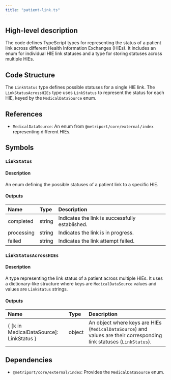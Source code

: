 ```yaml
---
title: "patient-link.ts"
---
```


## High-level description
The code defines TypeScript types for representing the status of a patient link across different Health Information Exchanges (HIEs). It includes an enum for individual HIE link statuses and a type for storing statuses across multiple HIEs.

## Code Structure
The `LinkStatus` type defines possible statuses for a single HIE link. The `LinkStatusAcrossHIEs` type uses `LinkStatus` to represent the status for each HIE, keyed by the `MedicalDataSource` enum.

## References
- `MedicalDataSource`: An enum from `@metriport/core/external/index` representing different HIEs.

## Symbols

### `LinkStatus`
#### Description
An enum defining the possible statuses of a patient link to a specific HIE.

#### Outputs
| Name | Type | Description |
|:-----|:-----|:------------|
| completed | string | Indicates the link is successfully established. |
| processing | string | Indicates the link is in progress. |
| failed | string | Indicates the link attempt failed. |

### `LinkStatusAcrossHIEs`
#### Description
A type representing the link status of a patient across multiple HIEs. It uses a dictionary-like structure where keys are `MedicalDataSource` values and values are `LinkStatus` strings.

#### Outputs
| Name | Type | Description |
|:-----|:-----|:------------|
| \{ [k in MedicalDataSource]: LinkStatus \} | object | An object where keys are HIEs (`MedicalDataSource`) and values are their corresponding link statuses (`LinkStatus`). |

## Dependencies
- `@metriport/core/external/index`: Provides the `MedicalDataSource` enum. 
